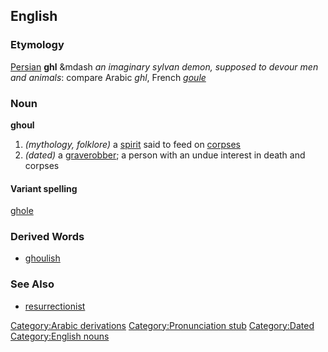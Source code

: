 ==English==
===Etymology===
[[Farsi|Persian]] '''ghl''' &mdash ''an imaginary sylvan demon, supposed to devour men and animals'': compare Arabic ''ghl'', French ''[[goule]]'' 

===Noun===
'''ghoul'''
# ''(mythology, folklore)'' a [[spirit]] said to feed on [[corpse]]s
# ''(dated)'' a [[graverobber]]; a person with an undue interest in death and corpses

====Variant spelling====
[[ghole]]

===Derived Words===
*[[ghoulish]]

===See Also===
*[[resurrectionist]]

[[Category:Arabic derivations]]
[[Category:Pronunciation stub]]
[[Category:Dated]]
[[Category:English nouns]]
